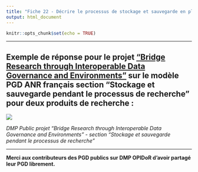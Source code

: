 ```yaml
---
title: "Fiche 22 - Décrire le processus de stockage et sauvegarde en place durant le projet"
output: html_document
---
```


```r
knitr::opts_chunk$set(echo = TRUE)
```

------------------------------------------------------------------------

## **Exemple de réponse pour le projet** [**"Bridge Research through Interoperable Data Governance and Environments"**](https://dmp.opidor.fr/plans/5954/export.pdf) **sur le modèle PGD ANR français section "Stockage et sauvegarde pendant le processus de recherche" pour deux produits de recherche :**

![](images/exemple%20pgd%20stockage%20-01.png)

*DMP Public projet "Bridge Research through Interoperable Data Governance and Environments" - section "Stockage et sauvegarde pendant le processus de recherche"*

------------------------------------------------------------------------

**Merci aux contributeurs des PGD publics sur DMP OPIDoR d'avoir partagé leur PGD librement.**
